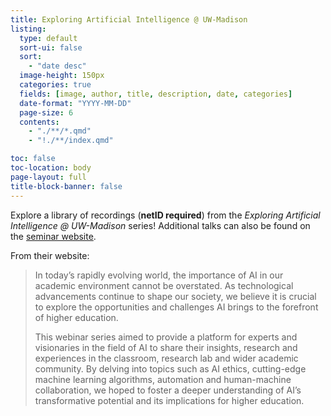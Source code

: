 ```yaml
---
title: Exploring Artificial Intelligence @ UW-Madison
listing:
  type: default
  sort-ui: false
  sort:
    - "date desc"
  image-height: 150px
  categories: true
  fields: [image, author, title, description, date, categories]
  date-format: "YYYY-MM-DD"
  page-size: 6
  contents:
    - "./**/*.qmd"
    - "!./**/index.qmd"

toc: false
toc-location: body
page-layout: full
title-block-banner: false
---
```

Explore a library of recordings (**netID required**) from the *Exploring Artificial Intelligence @ UW-Madison* series! Additional talks can also be found on the [seminar website](https://it.wisc.edu/exploring-artificial-intelligence-uw-madison/).

From their website:

> In today’s rapidly evolving world, the importance of AI in our academic environment cannot be overstated. As technological advancements continue to shape our society, we believe it is crucial to explore the opportunities and challenges AI brings to the forefront of higher education.
> 
> This webinar series aimed to provide a platform for experts and visionaries in the field of AI to share their insights, research and experiences in the classroom, research lab and wider academic community. By delving into topics such as AI ethics, cutting-edge machine learning algorithms, automation and human-machine collaboration, we hoped to foster a deeper understanding of AI’s transformative potential and its implications for higher education.

